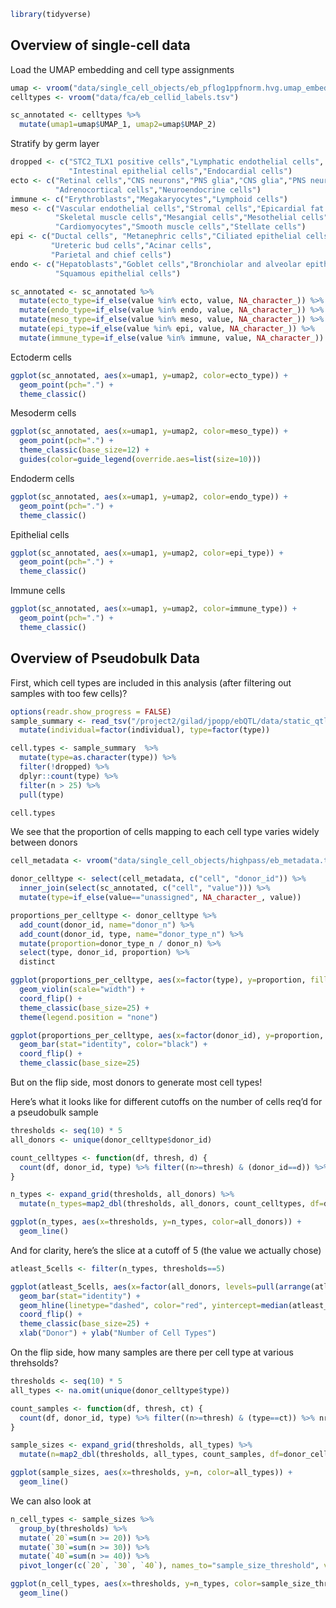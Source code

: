 ```r
library(tidyverse)
```

## Overview of single-cell data
Load the UMAP embedding and cell type assignments
```r
umap <- vroom("data/single_cell_objects/eb_pflog1ppfnorm.hvg.umap_embedding.txt", col_names=c("UMAP_1", "UMAP_2"))
celltypes <- vroom("data/fca/eb_cellid_labels.tsv")

sc_annotated <- celltypes %>%
  mutate(umap1=umap$UMAP_1, umap2=umap$UMAP_2)
```

Stratify by germ layer
```r
dropped <- c("STC2_TLX1 positive cells","Lymphatic endothelial cells",
             "Intestinal epithelial cells","Endocardial cells")
ecto <- c("Retinal cells","CNS neurons","PNS glia","CNS glia","PNS neurons",
          "Adrenocortical cells","Neuroendocrine cells")
immune <- c("Erythroblasts","Megakaryocytes","Lymphoid cells")
meso <- c("Vascular endothelial cells","Stromal cells","Epicardial fat cells",
          "Skeletal muscle cells","Mesangial cells","Mesothelial cells",
          "Cardiomyocytes","Smooth muscle cells","Stellate cells")
epi <- c("Ductal cells", "Metanephric cells","Ciliated epithelial cells",
         "Ureteric bud cells","Acinar cells",
         "Parietal and chief cells")
endo <- c("Hepatoblasts","Goblet cells","Bronchiolar and alveolar epithelial cells",
          "Squamous epithelial cells")

sc_annotated <- sc_annotated %>%
  mutate(ecto_type=if_else(value %in% ecto, value, NA_character_)) %>%
  mutate(endo_type=if_else(value %in% endo, value, NA_character_)) %>%
  mutate(meso_type=if_else(value %in% meso, value, NA_character_)) %>%
  mutate(epi_type=if_else(value %in% epi, value, NA_character_)) %>%
  mutate(immune_type=if_else(value %in% immune, value, NA_character_))
```

Ectoderm cells
```r
ggplot(sc_annotated, aes(x=umap1, y=umap2, color=ecto_type)) +
  geom_point(pch=".") +
  theme_classic()
```

Mesoderm cells
```r
ggplot(sc_annotated, aes(x=umap1, y=umap2, color=meso_type)) +
  geom_point(pch=".") +
  theme_classic(base_size=12) +
  guides(color=guide_legend(override.aes=list(size=10)))
```

Endoderm cells
```r
ggplot(sc_annotated, aes(x=umap1, y=umap2, color=endo_type)) +
  geom_point(pch=".") +
  theme_classic()
```

Epithelial cells
```r
ggplot(sc_annotated, aes(x=umap1, y=umap2, color=epi_type)) +
  geom_point(pch=".") +
  theme_classic()
```

Immune cells
```r
ggplot(sc_annotated, aes(x=umap1, y=umap2, color=immune_type)) +
  geom_point(pch=".") +
  theme_classic()
```

## Overview of Pseudobulk Data
First, which cell types are included in this analysis (after filtering out samples with too few cells)?
```r
options(readr.show_progress = FALSE)
sample_summary <- read_tsv("/project2/gilad/jpopp/ebQTL/data/static_qtl_calling/eb_cellid/pseudobulk_tmm/sample_summary.tsv") %>%
  mutate(individual=factor(individual), type=factor(type))

cell.types <- sample_summary  %>%
  mutate(type=as.character(type)) %>%
  filter(!dropped) %>%
  dplyr::count(type) %>%
  filter(n > 25) %>%
  pull(type)

cell.types
```

We see that the proportion of cells mapping to each cell type varies widely between donors
```r
cell_metadata <- vroom("data/single_cell_objects/highpass/eb_metadata.tsv")

donor_celltype <- select(cell_metadata, c("cell", "donor_id")) %>%
  inner_join(select(sc_annotated, c("cell", "value"))) %>%
  mutate(type=if_else(value=="unassigned", NA_character_, value))

proportions_per_celltype <- donor_celltype %>%
  add_count(donor_id, name="donor_n") %>%
  add_count(donor_id, type, name="donor_type_n") %>%
  mutate(proportion=donor_type_n / donor_n) %>%
  select(type, donor_id, proportion) %>%
  distinct

ggplot(proportions_per_celltype, aes(x=factor(type), y=proportion, fill=factor(type))) +
  geom_violin(scale="width") +
  coord_flip() +
  theme_classic(base_size=25) +
  theme(legend.position = "none")

ggplot(proportions_per_celltype, aes(x=factor(donor_id), y=proportion, fill=factor(type))) +
  geom_bar(stat="identity", color="black") +
  coord_flip() +
  theme_classic(base_size=25)
```

But on the flip side, most donors to generate most cell types!

Here's what it looks like for different cutoffs on the number of cells req'd for a 
pseudobulk sample
```r
thresholds <- seq(10) * 5
all_donors <- unique(donor_celltype$donor_id)

count_celltypes <- function(df, thresh, d) {
  count(df, donor_id, type) %>% filter((n>=thresh) & (donor_id==d)) %>% nrow
}

n_types <- expand_grid(thresholds, all_donors) %>%
  mutate(n_types=map2_dbl(thresholds, all_donors, count_celltypes, df=donor_celltype))

ggplot(n_types, aes(x=thresholds, y=n_types, color=all_donors)) +
  geom_line()
```

And for clarity, here's the slice at a cutoff of 5 (the value we actually chose)
```r
atleast_5cells <- filter(n_types, thresholds==5) 

ggplot(atleast_5cells, aes(x=factor(all_donors, levels=pull(arrange(atleast_5cells, n_types), all_donors)), y=n_types)) +
  geom_bar(stat="identity") +
  geom_hline(linetype="dashed", color="red", yintercept=median(atleast_5cells$n_types)) +
  coord_flip() +
  theme_classic(base_size=25) +
  xlab("Donor") + ylab("Number of Cell Types")
```

On the flip side, how many samples are there per cell type at various threhsolds?
```r
thresholds <- seq(10) * 5
all_types <- na.omit(unique(donor_celltype$type))

count_samples <- function(df, thresh, ct) {
  count(df, donor_id, type) %>% filter((n>=thresh) & (type==ct)) %>% nrow
}

sample_sizes <- expand_grid(thresholds, all_types) %>%
  mutate(n=map2_dbl(thresholds, all_types, count_samples, df=donor_celltype))

ggplot(sample_sizes, aes(x=thresholds, y=n, color=all_types)) +
  geom_line()
```

We can also look at 
```r
n_cell_types <- sample_sizes %>%
  group_by(thresholds) %>%
  mutate(`20`=sum(n >= 20)) %>%
  mutate(`30`=sum(n >= 30)) %>%
  mutate(`40`=sum(n >= 40)) %>%
  pivot_longer(c(`20`, `30`, `40`), names_to="sample_size_threshold", values_to="n_types")

ggplot(n_cell_types, aes(x=thresholds, y=n_types, color=sample_size_threshold)) +
  geom_line()
```




<!-- To emphasize that we do see most cell types in most donors, we can visualize this differently -->
<!-- ```{r, fig.width=8, fig.height=4} -->
<!-- read_tsv("/project2/gilad/jpopp/ebQTL/data/static_qtl_calling/eb_cellid/pseudobulk_tmm/sample_summary.tsv") %>% -->
<!--   mutate(individual=factor(individual), type=factor(type))  %>% -->
<!--   #filter(!dropped) %>% -->
<!--   select(individual, type, dropped) %>% -->
<!--   pivot_wider(names_from=type, values_from=dropped, values_fill=T) %>% -->
<!--   pivot_longer(!individual, names_to="type", values_to="dropped") %>% -->
<!--   mutate(individual=paste0("NA", individual)) %>% -->
<!--   mutate(observed=!dropped) %>% -->
<!--   ggplot(aes(x = individual, y = type, color = factor(observed, levels=c(T, F)))) + -->
<!--     geom_point(shape = 1, size = 1, stroke=2) + -->
<!--     scale_color_manual(values = c("#1DB100", "#D5D5D5")) + -->
<!--     theme_classic(base_size=15) + -->
<!--     labs(title = "Cell Type Observations", -->
<!--          x = "Donor", -->
<!--          y = "Cell Type", -->
<!--          color = "Cell Type Observed") + -->
<!--     theme(axis.text.x = element_text(angle = 45, hjust=1)) -->
<!-- ``` -->

<!-- After manual pruning of outlier samples -->
<!-- ```{r, fig.width=8, fig.height=4} -->
<!-- read_tsv("/project2/gilad/jpopp/ebQTL/data/static_qtl_calling/eb_cellid/pseudobulk_tmm/basic/sample_summary_manual.tsv") %>% -->
<!--   mutate(individual=factor(individual), type=factor(type))  %>% -->
<!--   #filter(!dropped) %>% -->
<!--   select(individual, type, dropped) %>% -->
<!--   pivot_wider(names_from=type, values_from=dropped, values_fill=T) %>% -->
<!--   pivot_longer(!individual, names_to="type", values_to="dropped") %>% -->
<!--   mutate(individual=paste0("NA", individual)) %>% -->
<!--   mutate(observed=!dropped) %>% -->
<!--   ggplot(aes(x = individual, y = type, color = factor(observed, levels=c(T, F)))) + -->
<!--     geom_point(shape = 1, size = 1, stroke=2) + -->
<!--     scale_color_manual(values = c("#1DB100", "#D5D5D5")) + -->
<!--     theme_classic(base_size=15) + -->
<!--     labs(title = "Cell Type Observations", -->
<!--          x = "Donor", -->
<!--          y = "Cell Type", -->
<!--          color = "Cell Type Observed") + -->
<!--     theme(axis.text.x = element_text(angle = 45, hjust=1)) -->
<!-- ``` -->

<!-- How many cells do we have (median) per cell type? -->
<!-- ```{r} -->
<!-- sample_summary %>% -->
<!--   filter(!dropped) %>% -->
<!--   filter(type %in% cell.types) %>% -->
<!--   group_by(type) %>% -->
<!--   summarize(n_cells_median=median(n_cells_filtered)) %>% -->
<!--   arrange(n_cells_median) %>% -->
<!--   ggplot(aes(x=type, y=n_cells_median)) + -->
<!--   geom_bar(stat="identity") + -->
<!--   theme(axis.text.x = element_text(angle = 45, hjust=1)) -->
<!-- ``` -->

